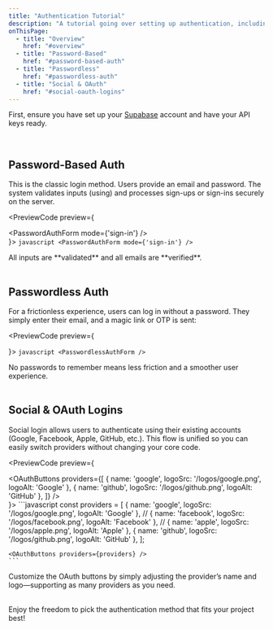 ```yaml
---
title: "Authentication Tutorial"
description: "A tutorial going over setting up authentication, including password-based, passwordless, and social logins."
onThisPage:
  - title: "Overview"
    href: "#overview"
  - title: "Password-Based"
    href: "#password-based-auth"
  - title: "Passwordless"
    href: "#passwordless-auth"
  - title: "Social & OAuth"
    href: "#social-oauth-logins"
---
```


<div id="overview" />

First, ensure you have set up your [Supabase](https://supabase.com/) account and have your API keys ready.

<br />

## Password-Based Auth

<div id="password-based-auth" />

This is the classic login method. Users provide an email and password. The system validates inputs (using) and processes sign-ups or sign-ins securely on the server.

<PreviewCode preview={
    <div className="flex w-full px-2">
        <PasswordAuthForm mode={'sign-in'} />
    </div>
}>
    ```javascript
    <PasswordAuthForm mode={'sign-in'} />
    ```
</PreviewCode>

<Callout title="Note!">
    All inputs are **validated** and all emails are **verified**.
</Callout>

<br/>
<Divider />
<br/>

## Passwordless Auth

<div id="passwordless-auth" />

For a frictionless experience, users can log in without a password. They simply enter their email, and a magic link or OTP is sent:

<PreviewCode preview={
    <div className="flex w-full px-2">
        <PasswordlessAuthForm />
    </div>
}>
    ```javascript
    <PasswordlessAuthForm />
    ```
</PreviewCode>

<Info>
    No passwords to remember means less friction and a smoother user experience.
</Info>

<br/>
<Divider />
<br/>

## Social & OAuth Logins

<div id="social-oauth-logins" />

Social login allows users to authenticate using their existing accounts (Google, Facebook, Apple, GitHub, etc.). This flow is unified so you can easily switch providers without changing your core code.

<PreviewCode preview={
    <div className="flex w-full px-2">
        <OAuthButtons providers={[
            { name: 'google', logoSrc: '/logos/google.png', logoAlt: 'Google' },
            { name: 'github', logoSrc: '/logos/github.png', logoAlt: 'GitHub' },
        ]} />
    </div>
}>
    ```javascript
    const providers = [
    { name: 'google', logoSrc: '/logos/google.png', logoAlt: 'Google' },
    // { name: 'facebook', logoSrc: '/logos/facebook.png', logoAlt: 'Facebook' },
    // { name: 'apple', logoSrc: '/logos/apple.png', logoAlt: 'Apple' },
    { name: 'github', logoSrc: '/logos/github.png', logoAlt: 'GitHub' },
    ];

    <OAuthButtons providers={providers} />
    ```
</PreviewCode>

<Tip>
    Customize the OAuth buttons by simply adjusting the provider’s name and logo—supporting as many providers as you need.
</Tip>

<br/>
<Divider />
<br/>


Enjoy the freedom to pick the authentication method that fits your project best!

<br/>
<br/>
